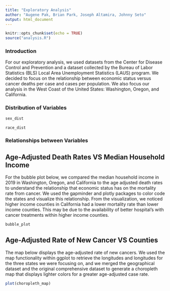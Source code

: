 ```yaml
---
title: "Exploratory Analysis"
author: "Augene Pak, Brian Park, Joseph Altamira, Johnny Seto"
output: html_document
---
```


```r
knitr::opts_chunk$set(echo = TRUE)
source("analysis.R")
```
### Introduction

For our exploratory analysis, we used datasets from the Center for Disease Control and Prevention and a dataset collected by the Bureau of Labor Statistics (BLS) Local Area Unemployment Statistics (LAUS) program. We decided to focus on the relationship between economic status versus cancer deaths per case and cases per population. We also focus our analysis in the West Coast of the United States: Washington, Oregon, and California.


### Distribution of Variables

```r
sex_dist

```



```r
race_dist
```

### Relationships between Variables

## Age-Adjusted Death Rates VS Median Household Income

For the bubble plot below, we compared the median household income in 2019 in Washington, Oregon, and California to the age adjusted death rates to understand the relationship that economic status has on the mortality rate from cancer. We used the gapminder and plotly packages to color code the states and visualize this relationship. From the visualization, we noticed higher income counties in California had a lower mortality rate than lower income counties. This may be due to the availability of better hospital’s with cancer treatments within higher income counties. 

```r
bubble_plot
```

## Age-Adjusted Rate of New Cancer VS Counties

The map below displays the age-adjusted rate of new cancers. We used the map functionality within ggplot to retrieve the longitudes and longitudes for the three states we were focusing on, and we merged the geographical dataset and the original comprehensive dataset to generate a choropleth map that displays lighter colors for a greater age-adjusted case rate.

```r
plot(choropleth_map)
```
